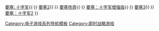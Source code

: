 {{Navbox
|name=要塞系列
|title=[[萤火虫工作室]] '''要塞''' 游戏
|list1=[[要塞 (2001年游戏)|要塞]]{{·}} [[要塞: 十字军]]{{·}} [[要塞2]]{{·}} [[要塞传奇]]{{·}} [[要塞：十字军增强版]]{{·}} [[要塞3]]{{·}} [[要塞：十字军2]]
}}<noinclude>
{{DEFAULTSORT:Stronghold}}
[[Category:电子游戏系列导航模板]]
[[Category:即时战略游戏]]
</noinclude>